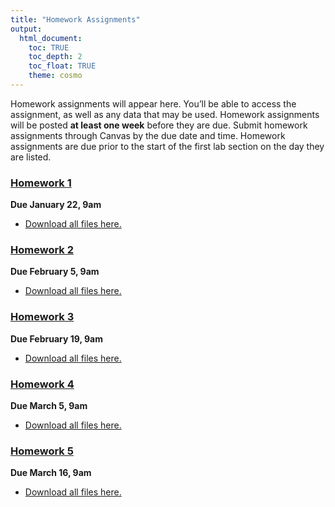 ```yaml
---
title: "Homework Assignments"
output: 
  html_document:
    toc: TRUE
    toc_depth: 2
    toc_float: TRUE
    theme: cosmo
---
```


Homework assignments will appear here. You'll be able to access the assignment, as well as any data that may be used. Homework assignments will be posted **at least one week** before they are due. Submit homework assignments through Canvas by the due date and time. Homework assignments are due prior to the start of the first lab section on the day they are listed. 

### [**Homework 1**](homework/homework-1.html)

**Due January 22, 9am**

- [Download all files here.](homework/homework-1.zip)


### [**Homework 2**](homework/homework-2.html)

**Due February 5, 9am**

- [Download all files here.](homework/homework-2.zip)

### [**Homework 3**](homework/homework-3.html)

**Due February 19, 9am**

- [Download all files here.](homework/homework-3.zip)

### [**Homework 4**](homework/homework-4.html)

**Due March 5, 9am**

- [Download all files here.](homework/homework-4.zip)

### [**Homework 5**](homework/homework-5.html)

**Due March 16, 9am**

- [Download all files here.](homework/homework-5.zip)
